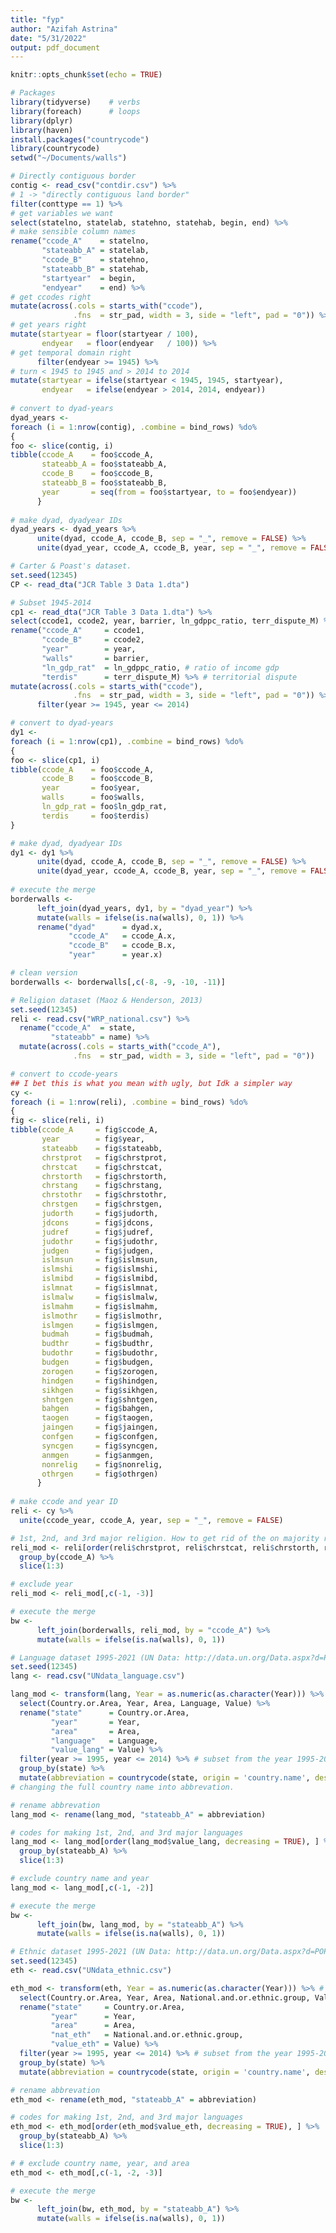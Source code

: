 ```yaml
---
title: "fyp"
author: "Azifah Astrina"
date: "5/31/2022"
output: pdf_document
---
```


```r
knitr::opts_chunk$set(echo = TRUE)
```

```r
# Packages
library(tidyverse)    # verbs
library(foreach)      # loops
library(dplyr)
library(haven)
install.packages("countrycode")
library(countrycode)
setwd("~/Documents/walls")
```

```r
# Directly contiguous border
contig <- read_csv("contdir.csv") %>% 
# 1 -> "directly contiguous land border"
filter(conttype == 1) %>% 
# get variables we want
select(statelno, statelab, statehno, statehab, begin, end) %>% 
# make sensible column names
rename("ccode_A"    = statelno,
       "stateabb_A" = statelab,
       "ccode_B"    = statehno,
       "stateabb_B" = statehab,
       "startyear"  = begin,
       "endyear"    = end) %>% 
# get ccodes right
mutate(across(.cols = starts_with("ccode"),
              .fns  = str_pad, width = 3, side = "left", pad = "0")) %>%
# get years right
mutate(startyear = floor(startyear / 100),
       endyear   = floor(endyear   / 100)) %>%
# get temporal domain right
      filter(endyear >= 1945) %>% 
# turn < 1945 to 1945 and > 2014 to 2014 
mutate(startyear = ifelse(startyear < 1945, 1945, startyear),
       endyear   = ifelse(endyear > 2014, 2014, endyear))
    
# convert to dyad-years
dyad_years <- 
foreach (i = 1:nrow(contig), .combine = bind_rows) %do%
{ 
foo <- slice(contig, i)
tibble(ccode_A    = foo$ccode_A,
       stateabb_A = foo$stateabb_A,
       ccode_B    = foo$ccode_B,
       stateabb_B = foo$stateabb_B,
       year       = seq(from = foo$startyear, to = foo$endyear))
      }
    
# make dyad, dyadyear IDs
dyad_years <- dyad_years %>% 
      unite(dyad, ccode_A, ccode_B, sep = "_", remove = FALSE) %>% 
      unite(dyad_year, ccode_A, ccode_B, year, sep = "_", remove = FALSE)
```

```r
# Carter & Poast's dataset.
set.seed(12345)
CP <- read_dta("JCR Table 3 Data 1.dta")

# Subset 1945-2014
cp1 <- read_dta("JCR Table 3 Data 1.dta") %>% 
select(ccode1, ccode2, year, barrier, ln_gdppc_ratio, terr_dispute_M) %>% 
rename("ccode_A"     = ccode1,
       "ccode_B"     = ccode2,
       "year"        = year,
       "walls"       = barrier,
       "ln_gdp_rat"  = ln_gdppc_ratio, # ratio of income gdp
       "terdis"      = terr_dispute_M) %>% # territorial dispute
mutate(across(.cols = starts_with("ccode"),
              .fns  = str_pad, width = 3, side = "left", pad = "0")) %>%
      filter(year >= 1945, year <= 2014)

# convert to dyad-years
dy1 <- 
foreach (i = 1:nrow(cp1), .combine = bind_rows) %do%
{ 
foo <- slice(cp1, i)
tibble(ccode_A    = foo$ccode_A,
       ccode_B    = foo$ccode_B,
       year       = foo$year,
       walls      = foo$walls,
       ln_gdp_rat = foo$ln_gdp_rat,
       terdis     = foo$terdis)
}

# make dyad, dyadyear IDs
dy1 <- dy1 %>% 
      unite(dyad, ccode_A, ccode_B, sep = "_", remove = FALSE) %>% 
      unite(dyad_year, ccode_A, ccode_B, year, sep = "_", remove = FALSE)
 
# execute the merge
borderwalls <- 
      left_join(dyad_years, dy1, by = "dyad_year") %>% 
      mutate(walls = ifelse(is.na(walls), 0, 1)) %>%
      rename("dyad"      = dyad.x,
             "ccode_A"   = ccode_A.x,
             "ccode_B"   = ccode_B.x,
             "year"      = year.x)

# clean version
borderwalls <- borderwalls[,c(-8, -9, -10, -11)]
```

```r
# Religion dataset (Maoz & Henderson, 2013)
set.seed(12345)
reli <- read.csv("WRP_national.csv") %>%
  rename("ccode_A"  = state,
         "stateabb" = name) %>%
  mutate(across(.cols = starts_with("ccode_A"),
              .fns  = str_pad, width = 3, side = "left", pad = "0"))

# convert to ccode-years
## I bet this is what you mean with ugly, but Idk a simpler way
cy <- 
foreach (i = 1:nrow(reli), .combine = bind_rows) %do%
{ 
fig <- slice(reli, i)
tibble(ccode_A     = fig$ccode_A,
       year        = fig$year,
       stateabb    = fig$stateabb,
       chrstprot   = fig$chrstprot,
       chrstcat    = fig$chrstcat,
       chrstorth   = fig$chrstorth,
       chrstang    = fig$chrstang,
       chrstothr   = fig$chrstothr,
       chrstgen    = fig$chrstgen,
       judorth     = fig$judorth,
       jdcons      = fig$jdcons,
       judref      = fig$judref,
       judothr     = fig$judothr,
       judgen      = fig$judgen,
       islmsun     = fig$islmsun,
       islmshi     = fig$islmshi,
       islmibd     = fig$islmibd,
       islmnat     = fig$islmnat,
       islmalw     = fig$islmalw,
       islmahm     = fig$islmahm,
       islmothr    = fig$islmothr,
       islmgen     = fig$islmgen,
       budmah      = fig$budmah,
       budthr      = fig$budthr,
       budothr     = fig$budothr,
       budgen      = fig$budgen,
       zorogen     = fig$zorogen,
       hindgen     = fig$hindgen,
       sikhgen     = fig$sikhgen,
       shntgen     = fig$shntgen,
       bahgen      = fig$bahgen,
       taogen      = fig$taogen,
       jaingen     = fig$jaingen,
       confgen     = fig$confgen,
       syncgen     = fig$syncgen,
       anmgen      = fig$anmgen,
       nonrelig    = fig$nonrelig,
       othrgen     = fig$othrgen)
      }
    
# make ccode and year ID
reli <- cy %>%
  unite(ccode_year, ccode_A, year, sep = "_", remove = FALSE)

# 1st, 2nd, and 3rd major religion. How to get rid of the on majority religion variable?
reli_mod <- reli[order(reli$chrstprot, reli$chrstcat, reli$chrstorth, reli$chrstang, reli$chrstothr, reli$chrstgen, reli$judorth, reli$jdcons, reli$judref, reli$judothr, reli$judgen, reli$islmsun, reli$islmshi, reli$islmibd, reli$islmnat, reli$islmalw, reli$islmahm, reli$islmothr, reli$islmgen, reli$budmah, reli$budthr, reli$budothr, reli$budgen, reli$zorogen, reli$hindgen, reli$sikhgen, reli$shntgen, reli$bahgen, reli$taogen, reli$jaingen, reli$confgen, reli$syncgen, reli$anmgen, reli$nonrelig, reli$othrgen, decreasing = TRUE), ] %>%
  group_by(ccode_A) %>%
  slice(1:3)

# exclude year
reli_mod <- reli_mod[,c(-1, -3)]

# execute the merge
bw <- 
      left_join(borderwalls, reli_mod, by = "ccode_A") %>% 
      mutate(walls = ifelse(is.na(walls), 0, 1))
```

```r
# Language dataset 1995-2021 (UN Data: http://data.un.org/Data.aspx?d=POP&f=tableCode:27)
set.seed(12345)
lang <- read.csv("UNdata_language.csv")

lang_mod <- transform(lang, Year = as.numeric(as.character(Year))) %>% # turn the vector into numeric
  select(Country.or.Area, Year, Area, Language, Value) %>%
  rename("state"      = Country.or.Area,
         "year"       = Year,
         "area"       = Area,
         "language"   = Language,
         "value_lang" = Value) %>%
  filter(year >= 1995, year <= 2014) %>% # subset from the year 1995-2014
  group_by(state) %>%
  mutate(abbreviation = countrycode(state, origin = 'country.name', destination = 'iso3c'))
# changing the full country name into abbrevation.

# rename abbrevation
lang_mod <- rename(lang_mod, "stateabb_A" = abbreviation)

# codes for making 1st, 2nd, and 3rd major languages
lang_mod <- lang_mod[order(lang_mod$value_lang, decreasing = TRUE), ] %>%
  group_by(stateabb_A) %>%
  slice(1:3)

# exclude country name and year
lang_mod <- lang_mod[,c(-1, -2)]

# execute the merge
bw <- 
      left_join(bw, lang_mod, by = "stateabb_A") %>% 
      mutate(walls = ifelse(is.na(walls), 0, 1))
```

```r
# Ethnic dataset 1995-2021 (UN Data: http://data.un.org/Data.aspx?d=POP&f=tableCode:26)
set.seed(12345)
eth <- read.csv("UNdata_ethnic.csv")

eth_mod <- transform(eth, Year = as.numeric(as.character(Year))) %>% # turn the vector into numeric
  select(Country.or.Area, Year, Area, National.and.or.ethnic.group, Value) %>%
  rename("state"     = Country.or.Area,
         "year"      = Year,
         "area"      = Area,
         "nat_eth"   = National.and.or.ethnic.group,
         "value_eth" = Value) %>%
  filter(year >= 1995, year <= 2014) %>% # subset from the year 1995-2014
  group_by(state) %>%
  mutate(abbreviation = countrycode(state, origin = 'country.name', destination = 'iso3c')) # changing the full country name into abbrevation.

# rename abbrevation
eth_mod <- rename(eth_mod, "stateabb_A" = abbreviation)

# codes for making 1st, 2nd, and 3rd major languages
eth_mod <- eth_mod[order(eth_mod$value_eth, decreasing = TRUE), ] %>%
  group_by(stateabb_A) %>%
  slice(1:3)

# # exclude country name, year, and area
eth_mod <- eth_mod[,c(-1, -2, -3)]

# execute the merge
bw <- 
      left_join(bw, eth_mod, by = "stateabb_A") %>% 
      mutate(walls = ifelse(is.na(walls), 0, 1))
```

